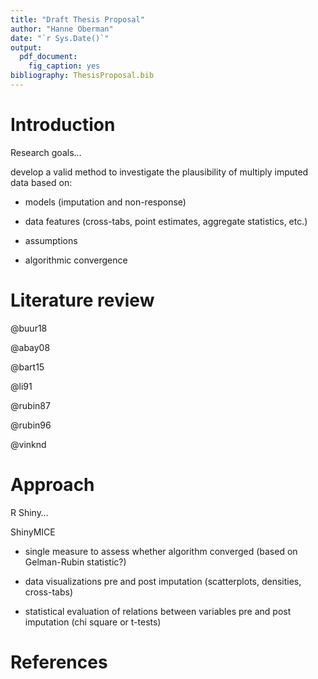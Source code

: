 ```yaml
---
title: "Draft Thesis Proposal"
author: "Hanne Oberman"
date: "`r Sys.Date()`"
output: 
  pdf_document: 
    fig_caption: yes
bibliography: ThesisProposal.bib
---
```


# Introduction

Research goals...

develop a valid method to investigate the plausibility of multiply imputed data based on: 

- models (imputation and non-response)

- data features (cross-tabs, point estimates, aggregate statistics, etc.)

- assumptions

- algorithmic convergence


# Literature review

@buur18

@abay08

@bart15

@li91

@rubin87

@rubin96

@vinknd



# Approach

R Shiny...

ShinyMICE

- single measure to assess whether algorithm converged (based on Gelman-Rubin statistic?)

- data visualizations pre and post imputation (scatterplots, densities, cross-tabs)

- statistical evaluation of relations between variables pre and post imputation (chi square or t-tests)

# References
